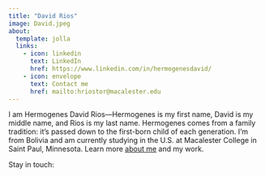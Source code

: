 ```yaml
---
title: "David Rios"
image: David.jpeg
about: 
  template: jolla
  links:
    - icon: linkedin
      text: LinkedIn
      href: https://www.linkedin.com/in/hermogenesdavid/
    - icon: envelope
      text: Contact me
      href: mailto:hriostor@macalester.edu
---
```


I am Hermogenes David Rios—Hermogenes is my first name, David is my middle name, and Rios is my last name. Hermogenes comes from a family tradition: it's passed down to the first-born child of each generation. I'm from Bolivia and am currently studying in the U.S. at Macalester College in Saint Paul, Minnesota. Learn more [about me](about.qmd) and my work.

Stay in touch:
